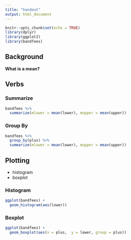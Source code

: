 ```yaml
---
title: "handout"
output: html_document
---
```


```r
knitr::opts_chunk$set(echo = TRUE)
library(dplyr)
library(ggplot2)
library(bandfees)
```

Background
----------

**What is a mean?**


Verbs
-----

### Summarize

```r
bandfees %>%
  summarize(mlower = mean(lower), mupper = mean(upper))
```


### Group By

```r
bandfees %>%
  group_by(plus) %>%
  summarize(mlower = mean(lower), mupper = mean(upper))
```

Plotting
--------

* histogram
* boxplot

### Histogram

```r
ggplot(bandfees) +
  geom_histogram(aes(lower))
```

### Boxplot

```r
ggplot(bandfees) +
  geom_boxplot(aes(x = plus,  y = lower, group = plus))
```

